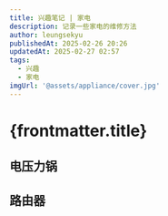```yaml
---
title: 兴趣笔记 | 家电
description: 记录一些家电的维修方法
author: leungsekyu
publishedAt: 2025-02-26 20:26
updatedAt: 2025-02-27 02:57
tags:
  - 兴趣
  - 家电
imgUrl: '@assets/appliance/cover.jpg'
---
```



# {frontmatter.title}

## 电压力锅

<Link
  site="https://v.douyin.com/i5FbtNKK/"
  name="美的MY- YL50P602电压力锅工作一会儿报C4维修案例分享。"
  favicon="https://p-pc-weboff.byteimg.com/tos-cn-i-9r5gewecjs/favicon.png"
  first={true}
/>

## 路由器

<Link site="https://post.smzdm.com/p/az39prpo/" name="WiFi 5G全屋覆盖！AX86U+R7000 AiMesh组网实战" first={true} />
